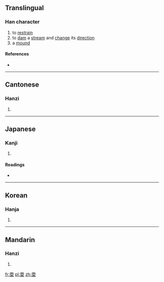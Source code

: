 ==Translingual==

===Han character===
{{Han char|rn=32|rad=土|as=06|sn=9|four=1010<sub>4</sub>|canj=一田土 (MWG), X一田土 (XMWG)|ids=⿱[[覀]][[土]]}}

# to [[restrain]]
# to [[dam]] a [[stream]] and [[change]] its [[direction]]
# a [[mound]]

====References====
* {{Han ref|kx=0228.291|dkj=05041|dj=0463.270|hdz=10438.010|uh=5794|ud=22420|bh=CE58|bd=52824}}

----

==Cantonese==

===Hanzi===
{{yue-hanzi|jyut=[[jan1]]|y=yan1}}

# {{defn|lang=yue|sort=土06}}

----

==Japanese==

===Kanji===
{{ja-kanji|grade=|rs=土06}}

# {{defn|lang=ja|sort=土06}}

====Readings====
* {{ja-readings|on=[[おう]] (ou), [[じゅ]] (ju), [[とう]] (tō), [[ず]] (zu)|kun=[[ふさぐ]] (fusagu)}}

----

==Korean==

===Hanja===
{{ko-hanja|hangeul=인|eumhun=|rv=in|mr=in|y=in}}

# {{defn|lang=ko|sort=土06}}

----

==Mandarin==

===Hanzi===
{{cmn-hanzi|pin=[[yīn]] ([[yin1]])|wg=yin<sup>1</sup>}}

# {{defn|lang=cmn|sort=土06}}

[[fr:垔]]
[[pl:垔]]
[[zh:垔]]